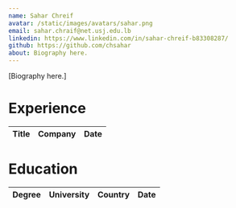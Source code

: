 ```yaml
---
name: Sahar Chreif
avatar: /static/images/avatars/sahar.png
email: sahar.chraif@net.usj.edu.lb
linkedin: https://www.linkedin.com/in/sahar-chreif-b83308287/
github: https://github.com/chsahar
about: Biography here.
---
```


[Biography here.]

<h1>Experience</h1>

| Title | Company | Date |
| ----- | ------- | ---- |

<h1>Education</h1>

| Degree | University | Country | Date |
| ------ | ---------- | ------- | ---- |
